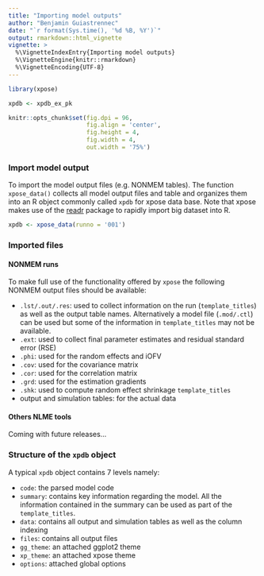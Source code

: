 ```yaml
---
title: "Importing model outputs"
author: "Benjamin Guiastrennec"
date: "`r format(Sys.time(), '%d %B, %Y')`"
output: rmarkdown::html_vignette
vignette: >
  %\VignetteIndexEntry{Importing model outputs}
  %\VignetteEngine{knitr::rmarkdown}
  %\VignetteEncoding{UTF-8}
---
```


```r
library(xpose)

xpdb <- xpdb_ex_pk

knitr::opts_chunk$set(fig.dpi = 96,
                      fig.align = 'center', 
                      fig.height = 4, 
                      fig.width = 4,
                      out.width = '75%')
```


### Import model output
To import the model output files (e.g. NONMEM tables). The function `xpose_data()` collects all model output files and table and organizes them into an R object commonly called `xpdb` for xpose data base. Note that xpose makes use of the [readr](http://readr.tidyverse.org) package to rapidly import big dataset into R.

``` r
xpdb <- xpose_data(runno = '001')
```

### Imported files
#### NONMEM runs
To make full use of the functionality offered by `xpose` the following NONMEM output files should be available:

- `.lst/.out/.res`: used to collect information on the run (`template_titles`) as well as the output table names. Alternatively a model file (`.mod/.ctl`) can be used but some of the information in `template_titles` may not be available.
- `.ext`: used to collect final parameter estimates and residual standard error (RSE)
- `.phi`: used for the random effects and iOFV
- `.cov`: used for the covariance matrix
- `.cor`: used for the correlation matrix
- `.grd`: used for the estimation gradients
- `.shk`: used to compute random effect shrinkage `template_titles`
- output and simulation tables: for the actual data

#### Others NLME tools
Coming with future releases...


### Structure of the `xpdb` object
A typical `xpdb` object contains 7 levels namely:

- `code`: the parsed model code
- `summary`: contains key information regarding the model. All the information contained in the summary can be used as part of the `template_titles`.
- `data`: contains all output and simulation tables as well as the column indexing
- `files`: contains all output files
- `gg_theme`: an attached ggplot2 theme
- `xp_theme`: an attached xpose theme
- `options`: attached global options
